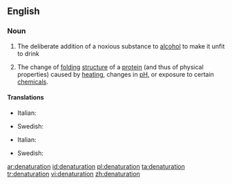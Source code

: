 ==English==
{{wikipedia}}

===Noun===
{{en-noun}}

# The deliberate addition of a noxious substance to [[alcohol]] to make it unfit to drink
# {{biochemistry}} The change of [[folding]] [[structure]] of a [[protein]] (and thus of physical properties) caused by [[heating]], changes in [[pH]], or exposure to certain [[chemical]]s.

====Translations====
{{trans-top|addition of a noxious substance to alcohol}}
* Italian: {{t|it|denaturazione|f}}
{{trans-mid}}
* Swedish: {{t|sv|denaturering|c}}
{{trans-bottom}}

{{trans-top|change of folding structure of a protein}}
* Italian: {{t|it|denaturazione|f}}
{{trans-mid}}
* Swedish: {{t|sv|denaturering|c}}
{{trans-bottom}}

[[ar:denaturation]]
[[id:denaturation]]
[[pl:denaturation]]
[[ta:denaturation]]
[[tr:denaturation]]
[[vi:denaturation]]
[[zh:denaturation]]